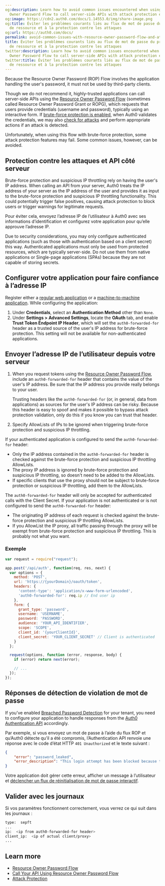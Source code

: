 ```yaml
---
og:description: Learn how to avoid common issues encountered when using the Resource
  Owner Password Flow to call server-side APIs with attack protection enabled.
og:image: https://cdn2.auth0.com/docs/1.14553.0/img/share-image.png
og:title: Éviter les problèmes courants liés au flux de mot de passe du propriétaire
  de ressource et à la protection contre les attaques
og:url: https://auth0.com/docs/
permalink: avoid-common-issues-with-resource-owner-password-flow-and-attack-protection
title: Éviter les problèmes courants liés au flux de mot de passe du propriétaire
  de ressource et à la protection contre les attaques
twitter:description: Learn how to avoid common issues encountered when using the Resource
  Owner Password Flow to call server-side APIs with attack protection enabled.
twitter:title: Éviter les problèmes courants liés au flux de mot de passe du propriétaire
  de ressource et à la protection contre les attaques
---
```


<Warning>

Because the Resource Owner Password (ROP) Flow involves the application handling the user's password, it must not be used by third-party clients.

</Warning>

Though we do not recommend it, highly-trusted applications can call server-side APIs using the [Resource Owner Password Flow](/docs/get-started/authentication-and-authorization-flow/resource-owner-password-flow) (sometimes called <Tooltip tip="Resource Owner: Entity (such as a user or application) capable of granting access to a protected resource." cta="View Glossary" href="/docs/glossary?term=Resource+Owner">Resource Owner</Tooltip> Password Grant or ROPG), which requests that users provide credentials (username and password), typically using an interactive form. If [brute-force protection is enabled](/docs/secure/attack-protection/brute-force-protection), when Auth0 validates the credentials, we may also [check for attacks](/docs/secure/attack-protection) and perform appropriate actions if an attack is detected.

Unfortunately, when using this flow with <Tooltip tip="Brute-force Protection: Form of attack protection that safeguards against brute-force attacks that occur from a single IP address and target a single user account." cta="View Glossary" href="/docs/glossary?term=brute-force+protection">brute-force protection</Tooltip>, some <Tooltip tip="Brute-force Protection: Form of attack protection that safeguards against brute-force attacks that occur from a single IP address and target a single user account." cta="View Glossary" href="/docs/glossary?term=attack+protection">attack protection</Tooltip> features may fail. Some common issues, however, can be avoided.

## Protection contre les attaques et API côté serveur

Brute-force protection and <Tooltip tip="Suspicious IP Throttling: Form of attack protection that protects your tenant against suspicious logins targeting too many accounts from a single IP address." cta="View Glossary" href="/docs/glossary?term=suspicious+IP+throttling">suspicious IP throttling</Tooltip> rely on having the user's IP address. When calling an API from your server, Auth0 treats the IP address of your server as the IP address of the user and provides it as input to the brute-force protection and suspicious IP throttling functionality. This could potentially trigger false positives, causing attack protection to block users or trigger warnings for legitimate requests.

Pour éviter cela, envoyez l’adresse IP de l’utilisateur à Auth0 avec ses informations d’identification et configurez votre application pour qu’elle approuve l’adresse IP.

<Warning>

Due to security considerations, you may only configure authenticated applications (such as those with authentication based on a client secret) this way. Authenticated applications must only be used from protected resources, which are typically server-side. Do not use them from native applications or Single-page applications (SPAs) because they are not capable of storing secrets.

</Warning>

## Configurer votre application pour faire confiance à l’adresse IP

Register either a [regular web application](/docs/get-started/auth0-overview/create-applications/regular-web-apps) or a [machine-to-machine application](/docs/get-started/auth0-overview/create-applications/machine-to-machine-apps). While configuring the application:

1. Under **Credentials**, select an **Authentication Method** other than `None`.
2. Under **Settings > Advanced Settings**, locate the **OAuth** tab, and enable **Trust Token Endpoint IP Header**, which will set the `auth0-forwarded-for` header as a trusted source of the user's IP address for brute-force protection. This setting will not be available for non-authenticated applications.

## Envoyer l’adresse IP de l’utilisateur depuis votre serveur

1. When you request tokens using the [Resource Owner Password Flow](/docs/get-started/authentication-and-authorization-flow/resource-owner-password-flow/call-your-api-using-resource-owner-password-flow), include an `auth0-forwarded-for` header that contains the value of the user's IP address. Be sure that the IP address you provide really belongs to your user.

   <Warning>

   Trusting headers like the `auth0-forwarded-for` (or, in general, data from applications) as sources for the user's IP address can be risky. Because this header is easy to spoof and makes it possible to bypass attack protection validation, only do this if you know you can trust that header.

   </Warning>
2. Specify AllowLists of IPs to be ignored when triggering brute-force protection and suspicious IP throttling.

<Card title="Allow listing with brute-force protection and suspicious IP throttling">

If your authenticated application is configured to send the `auth0-forwarded-for` header:

* Only the IP address contained in the `auth0-forwarded-for` header is checked against the brute-force protection and suspicious IP throttling AllowLists.
* The proxy IP address is ignored by brute-force protection and suspicious IP throttling, so doesn't need to be added to the AllowLists.
* If specific clients that use the proxy should not be subject to brute-force protection or suspicious IP throttling, add them to the AllowLists.

The `auth0-forwarded-for` header will only be accepted for authenticated calls with the Client Secret. If your application is not authenticated or is not configured to send the `auth0-forwarded-for` header:

* The originating IP address of each request is checked against the brute-force protection and suspicious IP throttling AllowLists.
* If you AllowList the IP proxy, all traffic passing through the proxy will be exempt from brute-force protection and suspicious IP throttling. This is probably not what you want.

</Card>

### Exemple

```javascript lines expandable
var request = require("request");

app.post('/api/auth', function(req, res, next) {
  var options = {
    method: 'POST',
    url: 'https://{yourDomain}/oauth/token',
    headers: {
      'content-type': 'application/x-www-form-urlencoded',
      'auth0-forwarded-for': req.ip // End user ip
    },
    form: {
      grant_type: 'password',
      username: 'USERNAME',
      password: 'PASSWORD',
      audience: 'YOUR_API_IDENTIFIER',
      scope: 'SCOPE',
      client_id: '{yourClientId}',
      client_secret: 'YOUR_CLIENT_SECRET' // Client is authenticated
    }
  };

  request(options, function (error, response, body) {
    if (error) return next(error);

    // ...
  });
});
```






## Réponses de détection de violation de mot de passe

If you’ve enabled [Breached Password Detection](/docs/secure/attack-protection/breached-password-detection) for your tenant, you need to configure your application to handle responses from the [Auth0 Authentication API](https://auth0.com/docs/api/authentication) accordingly.

Par exemple, si vous envoyez un mot de passe à l’aide du flux ROP et qu’Auth0 détecte qu’il a été compromis, l’Authentication API renvoie une réponse avec le code d’état HTTP `401 Unauthorized` et le texte suivant :

```json lines
{
    "error": "password_leaked",
    "error_description": "This login attempt has been blocked because the password you're using was previously disclosed through a data breach (not in this application). Please check your email for more information."
}
```






Votre application doit gérer cette erreur, afficher un message à l’utilisateur et [déclencher un flux de réinitialisation de mot de passe interactif](/docs/authenticate/database-connections/password-change#authentication-api).

## Valider avec les journaux

Si vos paramètres fonctionnent correctement, vous verrez ce qui suit dans les journaux :

```bash lines
type:  sepft
...
ip:  <ip from auth0-forwarded-for header>
client_ip:  <ip of actual client/proxy>
...
```






## Learn more

* [Resource Owner Password Flow](/docs/get-started/authentication-and-authorization-flow/resource-owner-password-flow)
* [Call Your API Using Resource Owner Password Flow](/docs/get-started/authentication-and-authorization-flow/resource-owner-password-flow/call-your-api-using-resource-owner-password-flow)
* [Attack Protection](/docs/secure/attack-protection)